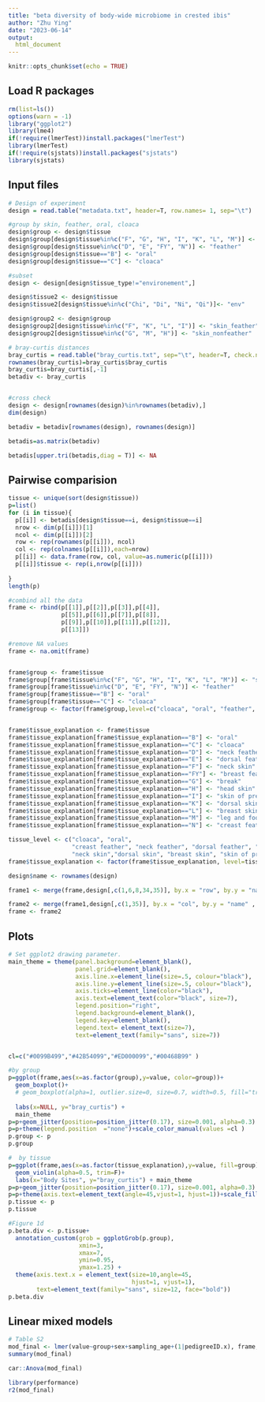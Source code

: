 ---
title: "beta diversity of body-wide microbiome in crested ibis"
author: "Zhu Ying"
date: "2023-06-14"
output:
  html_document
---

```{r setup, include=FALSE}
knitr::opts_chunk$set(echo = TRUE)
```

## Load R packages


```{r }
rm(list=ls())
options(warn = -1)
library("ggplot2") 
library(lme4)
if(!require(lmerTest))install.packages("lmerTest")
library(lmerTest)
if(!require(sjstats))install.packages("sjstats")
library(sjstats)

```


## Input files
```{r}
# Design of experiment
design = read.table("metadata.txt", header=T, row.names= 1, sep="\t") 

#group by skin, feather, oral, cloaca
design$group <- design$tissue
design$group[design$tissue%in%c("F", "G", "H", "I", "K", "L", "M")] <- "skin"
design$group[design$tissue%in%c("D", "E", "FY", "N")] <- "feather"
design$group[design$tissue=="B"] <- "oral"
design$group[design$tissue=="C"] <- "cloaca"

#subset 
design <- design[design$tissue_type!="environement",]

design$tissue2 <- design$tissue
design$tissue2[design$tissue%in%c("Chi", "Di", "Ni", "Qi")]<- "env"

design$group2 <- design$group
design$group2[design$tissue%in%c("F", "K", "L", "I")] <- "skin_feather"
design$group2[design$tissue%in%c("G", "M", "H")] <- "skin_nonfeather"

# bray-curtis distances
bray_curtis = read.table("bray_curtis.txt", sep="\t", header=T, check.names=F)
rownames(bray_curtis)=bray_curtis$bray_curtis
bray_curtis=bray_curtis[,-1]
betadiv <- bray_curtis


#cross check
design <- design[rownames(design)%in%rownames(betadiv),]
dim(design)

betadiv = betadiv[rownames(design), rownames(design)]

betadis=as.matrix(betadiv)

betadis[upper.tri(betadis,diag = T)] <- NA  
```

## Pairwise comparision 
```{r}

tissue <- unique(sort(design$tissue))
p=list() 
for (i in tissue){
  p[[i]] <- betadis[design$tissue==i, design$tissue==i]
  nrow <- dim(p[[i]])[1]
  ncol <- dim(p[[i]])[2]
  row <- rep(rownames(p[[i]]), ncol)
  col <- rep(colnames(p[[i]]),each=nrow)
  p[[i]] <- data.frame(row, col, value=as.numeric(p[[i]]))
  p[[i]]$tissue <- rep(i,nrow(p[[i]]))
  
}
length(p)

#combind all the data
frame <- rbind(p[[1]],p[[2]],p[[3]],p[[4]],
               p[[5]],p[[6]],p[[7]],p[[8]],
               p[[9]],p[[10]],p[[11]],p[[12]],
               p[[13]])

#remove NA values
frame <- na.omit(frame)


frame$group <- frame$tissue
frame$group[frame$tissue%in%c("F", "G", "H", "I", "K", "L", "M")] <- "skin"
frame$group[frame$tissue%in%c("D", "E", "FY", "N")] <- "feather"
frame$group[frame$tissue=="B"] <- "oral"
frame$group[frame$tissue=="C"] <- "cloaca"
frame$group <- factor(frame$group,level=c("cloaca", "oral", "feather", "skin"))


frame$tissue_explanation <- frame$tissue
frame$tissue_explanation[frame$tissue_explanation=="B"] <- "oral"
frame$tissue_explanation[frame$tissue_explanation=="C"] <- "cloaca"
frame$tissue_explanation[frame$tissue_explanation=="D"] <- "neck feather"
frame$tissue_explanation[frame$tissue_explanation=="E"] <- "dorsal feather"
frame$tissue_explanation[frame$tissue_explanation=="F"] <- "neck skin"
frame$tissue_explanation[frame$tissue_explanation=="FY"] <- "breast feather"
frame$tissue_explanation[frame$tissue_explanation=="G"] <- "break"
frame$tissue_explanation[frame$tissue_explanation=="H"] <- "head skin"
frame$tissue_explanation[frame$tissue_explanation=="I"] <- "skin of preen gland"
frame$tissue_explanation[frame$tissue_explanation=="K"] <- "dorsal skin"
frame$tissue_explanation[frame$tissue_explanation=="L"] <- "breast skin"
frame$tissue_explanation[frame$tissue_explanation=="M"] <- "leg and foot"
frame$tissue_explanation[frame$tissue_explanation=="N"] <- "creast feather"

tissue_level <- c("cloaca", "oral", 
                  "creast feather", "neck feather", "dorsal feather", "breast feather",
                  "neck skin","dorsal skin", "breast skin", "skin of preen gland","head skin", "break", "leg and foot")
frame$tissue_explanation <- factor(frame$tissue_explanation, level=tissue_level)

design$name <- rownames(design)

frame1 <- merge(frame,design[,c(1,6,8,34,35)], by.x = "row", by.y = "name" , all.x = T)

frame2 <- merge(frame1,design[,c(1,35)], by.x = "col", by.y = "name" , all.x = T)
frame <- frame2
```



## Plots
```{r pressure, echo=FALSE}
# Set ggplot2 drawing parameter.
main_theme = theme(panel.background=element_blank(),
                   panel.grid=element_blank(),
                   axis.line.x=element_line(size=.5, colour="black"),
                   axis.line.y=element_line(size=.5, colour="black"),
                   axis.ticks=element_line(color="black"),
                   axis.text=element_text(color="black", size=7),
                   legend.position="right",
                   legend.background=element_blank(),
                   legend.key=element_blank(),
                   legend.text= element_text(size=7),
                   text=element_text(family="sans", size=7))


cl=c("#0099B499","#42B54099","#ED000099","#00468B99" )

#by group
p=ggplot(frame,aes(x=as.factor(group),y=value, color=group))+
  geom_boxplot()+
  # geom_boxplot(alpha=1, outlier.size=0, size=0.7, width=0.5, fill="transparent")+
  
  labs(x=NULL, y="bray_curtis") +
  main_theme
p=p+geom_jitter(position=position_jitter(0.17), size=0.001, alpha=0.3)
p=p+theme(legend.position  ="none")+scale_color_manual(values =cl )
p.group <- p
p.group

#  by tissue
p=ggplot(frame,aes(x=as.factor(tissue_explanation),y=value, fill=group))+
  geom_violin(alpha=0.5, trim=F)+
  labs(x="Body Sites", y="bray_curtis") + main_theme
p=p+geom_jitter(position=position_jitter(0.17), size=0.001, alpha=0.3)
p=p+theme(axis.text=element_text(angle=45,vjust=1, hjust=1))+scale_fill_manual(values =cl )
p.tissue <- p
p.tissue

#Figure 1d
p.beta.div <- p.tissue+
  annotation_custom(grob = ggplotGrob(p.group),
                    xmin=3,
                    xmax=7,
                    ymin=0.95,
                    ymax=1.25) +
  theme(axis.text.x = element_text(size=10,angle=45,
                                   hjust=1, vjust=1), 
        text=element_text(family="sans", size=12, face="bold"))
p.beta.div


```


## Linear mixed models
```{r}
# Table S2
mod_final <- lmer(value~group+sex+sampling_age+(1|pedigreeID.x), frame, REML=T)
summary(mod_final)

car::Anova(mod_final)

library(performance)
r2(mod_final)
```


